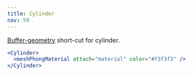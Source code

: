 ```yaml
---
title: Cylinder
nav: 59
---
```


[Buffer-geometry](https://threejs.org/docs/index.html#api/en/core/BufferGeometry) short-cut for cylinder.

```jsx
<Cylinder>
  <meshPhongMaterial attach="material" color="#f3f3f3" />
</Cylinder>
```

<StoryBook lib="drei" id="shapes--cylinder" />
